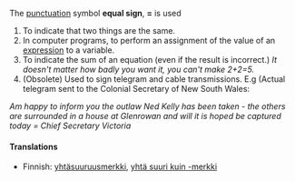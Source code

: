 The [[punctuation]] symbol '''equal sign''', '''=''' is used

#To indicate that two things are the same. 
#In computer programs, to perform an assignment of the value of an [[expression]] to a variable.
#To indicate the sum of an equation (even if the result is incorrect.)  ''It doesn't matter how badly you want it, you can't make 2+2=5.''
#(Obsolete) Used to sign telegram and cable transmissions. E.g (Actual telegram sent to the Colonial Secretary of New South Wales: 
''Am happy to inform you the outlaw Ned Kelly has been taken - the others are surrounded in a house at Glenrowan and will it is hoped be captured today = Chief Secretary Victoria'' 

====Translations====

*Finnish: [[yhtäsuuruusmerkki]], [[yhtä suuri kuin -merkki]]

{{msg:Punctuation}}
